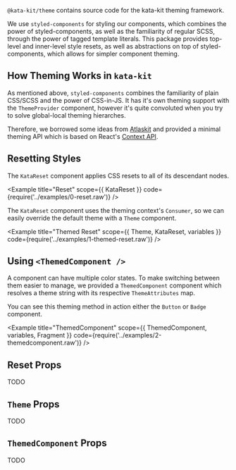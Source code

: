 

`@kata-kit/theme` contains source code for the kata-kit theming framework.

We use `styled-components` for styling our components, which combines the power of styled-components, as well as the familiarity of regular SCSS, through the power of tagged template literals. This package provides top-level and inner-level style resets, as well as abstractions on top of styled-components, which allows for simpler component theming.

## How Theming Works in `kata-kit`

As mentioned above, `styled-components` combines the familiarity of plain CSS/SCSS and the power of CSS-in-JS. It has it's own theming support with the `ThemeProvider` component, however it's quite convoluted when you try to solve global-local theming hierarches.

Therefore, we borrowed some ideas from [Atlaskit](https://atlaskit.atlassian.com/packages/core/theme) and provided a minimal theming API which is based on React's [Context API](https://reactjs.org/docs/context.html).

## Resetting Styles

The `KataReset` component applies CSS resets to all of its descendant nodes.

<Example title="Reset" scope={{ KataReset }} code={require('../examples/0-reset.raw')} />

The `KataReset` component uses the theming context's `Consumer`, so we can easily override the default theme with a `Theme` component.

<Example title="Themed Reset" scope={{ Theme, KataReset, variables }} code={require('../examples/1-themed-reset.raw')} />

## Using `<ThemedComponent />`

A component can have multiple color states. To make switching between them easier to manage, we provided a `ThemedComponent` component which resolves a theme string with its respective `ThemeAttributes` map.

You can see this theming method in action either the `Button` or `Badge` component.

<Example title="ThemedComponent" scope={{ ThemedComponent, variables, Fragment }} code={require('../examples/2-themedcomponent.raw')} />

## Reset Props

TODO

## `Theme` Props

TODO

## `ThemedComponent` Props

TODO
